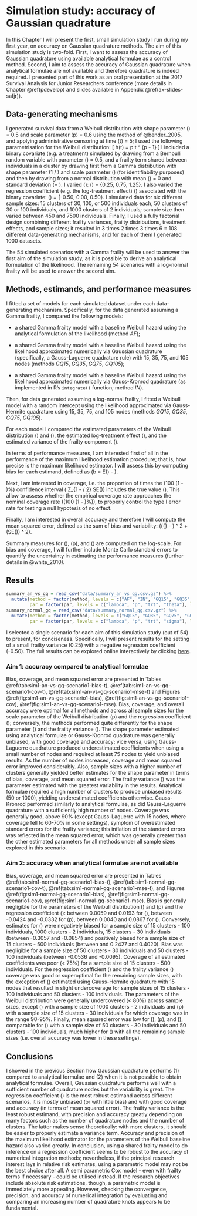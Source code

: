 # Simulation study: accuracy of Gaussian quadrature {#simst1}
\chaptermark{Accuracy of Gaussian quadrature}

In this Chapter I will present the first, small simulation study I run during my first year, on accuracy on Gaussian quadrature methods. The aim of this simulation study is two-fold. First, I want to assess the accuracy of Gaussian quadrature using available analytical formulae as a control method. Second, I aim to assess the accuracy of Gaussian quadrature when analytical formulae are not available and therefore quadrature is indeed required. I presented part of this work as an oral presentation at the 2017 Survival Analysis for Junior Researchers conference (more details in Chapter \@ref(pdevelop) and slides available in Appendix \@ref(ax-slides-safjr)).

## Data-generating mechanisms {#simst1-dgms}

I generated survival data from a Weibull distribution with shape parameter \(\lambda\) = 0.5 and scale parameter \(p\) = 0.6 using the method of @bender_2005, and applying administrative censoring at time \(t\) = 5; I used the following parametrisation for the Weibull distribution:
\[
h(t) = \lambda p t ^ {p - 1}
\]
I included a binary covariate (e.g. a treatment) simulated by drawing from a Bernoulli random variable with parameter \(\pi\) = 0.5, and a frailty term shared between individuals in a cluster by drawing first from a Gamma distribution with shape parameter \(1 / \theta\) and scale parameter \(\theta\) (for identifiability purposes) and then by drawing from a normal distribution with mean \(\mu\) = 0 and standard deviation \(\sigma = \sqrt{\theta}\). I varied \(\theta\): \(\theta\) = {0.25, 0.75, 1.25}. I also varied the regression coefficient (e.g. the log-treatment effect) \(\beta\) associated with the binary covariate: \(\beta\) = {-0.50, 0.00, 0.50}. I simulated data for six different sample sizes: 15 clusters of 30, 100, or 500 individuals each, 50 clusters of 30 or 100 individuals, and 1000 clusters of 2 individuals; sample size then varied between 450 and 7500 individuals. Finally, I used a fully factorial design combining different frailty variances, frailty distributions, treatment effects, and sample sizes; it resulted in 3 times 2 times 3 times 6 = 108 different data-generating mechanisms, and for each of them I generated 1000 datasets.

The 54 simulated scenarios with a Gamma frailty will be used to answer the first aim of the simulation study, as it is possible to derive an analytical formulation of the likelihood. The remaining 54 scenarios with a log-normal frailty will be used to answer the second aim.

## Methods, estimands, and performance measures {#simst1-methods-est-pm}

I fitted a set of models for each simulated dataset under each data-generating mechanism. Specifically, for the data generated assuming a Gamma frailty, I compared the following models:

* a shared Gamma frailty model with a baseline Weibull hazard using the analytical formulation of the likelihood (method _AF_);

* a shared Gamma frailty model with a baseline Weibull hazard using the likelihood approximated numerically via Gaussian quadrature (specifically, a Gauss-Laguerre quadrature rule) with 15, 35, 75, and 105 nodes (methods _GQ15_, _GQ35_, _GQ75_, _GQ105_);

* a shared Gamma frailty model with a baseline Weibull hazard using the likelihood approximated numerically via Gauss-Kronrod quadrature (as implemented in R's `integrate()` function; method _IN_).

Then, for data generated assuming a log-normal frailty, I fitted a Weibull model with a random intercept using the likelihood approximated via Gauss-Hermite quadrature using 15, 35, 75, and 105 nodes (methods _GQ15_, _GQ35_, _GQ75_, _GQ105_).

For each model I compared the estimated parameters of the Weibull distribution \(\hat{\lambda}\) and \(\hat{p}\), the estimated log-treatment effect \(\hat{\beta}\), and the estimated variance of the frailty component \(\hat{\theta}\).

In terms of performance measures, I am interested first of all in the performance of the maximum likelihood estimation procedure; that is, how precise is the maximum likelihood estimator. I will assess this by computing bias for each estimand, defined as \(b = E(\hat{\beta}) - \beta\).

Next, I am interested in coverage, i.e. the proportion of times the \(100 \times (1 - \alpha)\%\) confidence interval \(\hat{\beta} \pm Z_{1 - \alpha / 2} \times SE(\hat{\beta})\) includes the true value \(\beta\). This allow to assess whether the empirical coverage rate approaches the nominal coverage rate (\(100 \times (1 - \alpha)\%\)), to properly control the type I error rate for testing a null hypotesis of no effect.

Finally, I am interested in overall accuracy and therefore I will compute the mean squared error, defined as the sum of bias and variability: \((\bar{\hat{\beta}} - \beta) ^ 2 + (SE(\hat{\beta})) ^ 2\).

Summary measures for \(\lambda\), \(p\), and \(\theta\) are computed on the log-scale. For bias and coverage, I will further include Monte Carlo standard errors to quantify the uncertainty in estimating the performance measures (further details in @white_2010).

## Results {#simst1-res}

```r
summary_an_vs_gq = read_csv("data/summary_an_vs_qg.csv.gz") %>%
  mutate(method = factor(method, levels = c("AF", "IN", "GQ15", "GQ35", "GQ75", "GQ105")),
         par = factor(par, levels = c("lambda", "p", "trt", "theta"), labels = c("Lambda", "P", "Beta", "Theta")))
summary_normal_gq = read_csv("data/summary_normal_qg.csv.gz") %>%
  mutate(method = factor(method, levels = c("GQ15", "GQ35", "GQ75", "GQ105")),
         par = factor(par, levels = c("lambda", "p", "trt", "sigma"), labels = c("Lambda", "P", "Beta", "Sigma")))
```

I selected a single scenario for each aim of this simulation study (out of 54) to present, for conciseness. Specifically, I will present results for the setting of a small frailty variance (0.25) with a negative regression coefficient (-0.50). The full results can be explored online interactively by clicking [here](https://ag475.shinyapps.io/PRR-SiReX/).

### Aim 1: accuracy compared to analytical formulae

Bias, coverage, and mean squared error are presented in Tables \@ref(tab:sim1-an-vs-gq-scenario1-bias-t), \@ref(tab:sim1-an-vs-gq-scenario1-cov-t), \@ref(tab:sim1-an-vs-gq-scenario1-mse-t) and Figures \@ref(fig:sim1-an-vs-gq-scenario1-bias), \@ref(fig:sim1-an-vs-gq-scenario1-cov), \@ref(fig:sim1-an-vs-gq-scenario1-mse). Bias, coverage, and overall accuracy were optimal for all methods and across all sample sizes for the scale parameter of the Weibull distribution \(p\) and the regression coefficient \(\beta\); conversely, the methods performed quite differently for the shape parameter \(\lambda\) and the frailty variance \(\theta\). The shape parameter estimated using analytical formulae or Gauss-Kronrod quadrature was generally unbiased, with good coverage and accuracy; vice versa, using Gauss-Laguerre quadrature produced underestimated coefficients when using a small number of nodes and required at least 75 nodes to yield unbiased results. As the number of nodes increased, coverage and mean squared error improved considerably. Also, sample sizes with a higher number of clusters generally yielded better estimates for the shape parameter in terms of bias, coverage, and mean squared error. The frailty variance \(\theta\) was the parameter estimated with the greatest variability in the results. Analytical formulae required a high number of clusters to produce unbiased results (50 or 1000), yielding underestimated coefficients otherwise. Gauss-Kronrod performed similarly to analytical formulae, as did Gauss-Laguerre quadrature with a sufficiently high number of nodes. Coverage was generally good, above 90\% (except Gauss-Laguerre with 15 nodes, where coverage fell to 60-70\% in some settings), symptom of overestimated standard errors for the frailty variance; this inflation of the standard errors was reflected in the mean squared error, which was generally greater than the other estimated parameters for all methods under all sample sizes explored in this scenario.

### Aim 2: accuracy when analytical formulae are not available

Bias, coverage, and mean squared error are presented in Tables \@ref(tab:sim1-normal-gq-scenario1-bias-t), \@ref(tab:sim1-normal-gq-scenario1-cov-t), \@ref(tab:sim1-normal-gq-scenario1-mse-t), and Figures \@ref(fig:sim1-normal-gq-scenario1-bias), \@ref(fig:sim1-normal-gq-scenario1-cov), \@ref(fig:sim1-normal-gq-scenario1-mse). Bias is generally negligible for the parameters of the Weibull distribution \(\lambda\) and \(p\) and the regression coefficient \(\beta\): between 0.0059 and 0.0193 for \(\lambda\), between -0.0424 and -0.0332 for \(p\), between 0.0040 and 0.0867 for \(\beta\). Conversely, estimates for \(\sigma\) were negatively biased for a sample size of 15 clusters - 100 individuals, 1000 clusters - 2 individuals, 15 clusters - 30 individuals (between -0.3057 and -0.0854) and positively biased for a sample size of 15 clusters - 500 individuals (between and 0.2427 and 0.4020). Bias was negligible for a sample size of 50 clusters - 30 individuals and 50 clusters - 100 individuals (between -0.0536 and -0.0095). Coverage of all estimated coefficients was poor (< 75\%) for a sample size of 15 clusters - 500 individuals. For the regression coefficient \(\beta\) and the frailty variance \(\sigma\) coverage was good or superoptimal for the remaining sample sizes, with the exception of \(\sigma\) estimated using Gauss-Hermite quadrature with 15 nodes that resulted in slight undercoverage for sample sizes of 15 clusters - 100 individuals and 50 clusters - 100 individuals. The parameters of the Weibull distribution were generally undercovered (< 80\%) across sample sizes, except \(\lambda\) with a sample size of 1000 clusters - 2 individuals and \(p\) with a sample size of 15 clusters - 30 individuals for which coverage was in the range 90-95\%. Finally, mean squared error was low for \(\lambda\), \(p\), and \(\beta\), comparable for \(\sigma\) with a sample size of 50 clusters - 30 individuals and 50 clusters - 100 individuals, much higher for \(\sigma\) with all the remaining sample sizes (i.e. overall accuracy was lower in these settings).

## Conclusions {#simst1-conclusions}

I showed in the previous Section how Gaussian quadrature performs (1) compared to analytical formulae and (2) when it is not possible to obtain analytical formulae. Overall, Gaussian quadrature performs well with a sufficient number of quadrature nodes but the variability is great. The regression coefficient \(\beta\) is the most robust estimand across different scenarios, it is mostly unbiased (or with little bias) and with good coverage and accuracy (in terms of mean squared error). The frailty variance is the least robust estimand, with precision and accuracy greatly depending on many factors such as the number of quadrature nodes and the number of clusters. The latter makes sense theoretically: with more clusters, it should be easier to properly estimate a variance term. Accuracy and precision of the maximum likelihood estimator for the parameters of the Weibull baseline hazard also varied greatly. In conclusion, using a shared frailty model to do inference on a regression coefficient seems to be robust to the accuracy of numerical integration methods; nevertheless, if the principal research interest lays in relative risk estimates, using a parametric model may not be the best choice after all. A semi parametric Cox model - even with frailty terms if necessary - could be utilised instead. If the research objectives include absolute risk estimations, though, a parametric model is immediately more appealing. However, checking the convergence, precision, and accuracy of numerical integration by evaluating and comparing an increasing number of quadrature knots appears to be fundamental.
